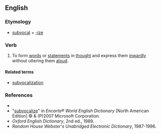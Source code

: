 ==English==

===Etymology===
*[[subvocal]] + [[-ize]]

===Verb===
{{en-verb|subvocaliz|es}}

# {{context|transitive|and|intransitive|lang=en}} To form [[words]] or [[statements]] in [[thought]] and express them [[inwardly]] without uttering them [[aloud]].

====Related terms====
*[[subvocalization]]

===References===
*{{R:Dictionary.com}}
*"[http://encarta.msn.com/dictionary_/subvocalize.html subvocalize]" in ''Encarta® World English Dictionary'' [North American Edition] © & (P)2007 Microsoft Corporation.
*''Oxford English Dictionary'', 2nd ed., 1989.
*''Random House Webster's Unabridged Electronic Dictionary'', 1987-1996.